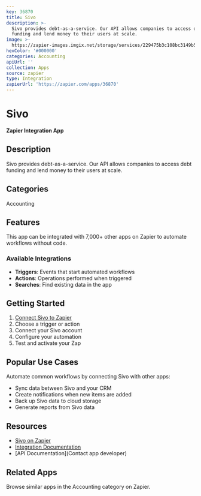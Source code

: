 ```yaml
---
key: 36870
title: Sivo
description: >-
  Sivo provides debt-as-a-service. Our API allows companies to access debt
  funding and lend money to their users at scale.
image: >-
  https://zapier-images.imgix.net/storage/services/229475b3c108bc3149b5c2d0a68590c6.png?auto=format%2Ccompress&ixlib=python-3.0.0&q=50
hexColor: '#000000'
categories: Accounting
apiUrl: ''
collection: Apps
source: zapier
type: Integration
zapierUrl: 'https://zapier.com/apps/36870'
---
```

# Sivo

**Zapier Integration App**

## Description

Sivo provides debt-as-a-service. Our API allows companies to access debt funding and lend money to their users at scale.

## Categories

Accounting

## Features

This app can be integrated with 7,000+ other apps on Zapier to automate workflows without code.

### Available Integrations

- **Triggers**: Events that start automated workflows
- **Actions**: Operations performed when triggered
- **Searches**: Find existing data in the app

## Getting Started

1. [Connect Sivo to Zapier](https://zapier.com/apps/36870)
2. Choose a trigger or action
3. Connect your Sivo account
4. Configure your automation
5. Test and activate your Zap

## Popular Use Cases

Automate common workflows by connecting Sivo with other apps:

- Sync data between Sivo and your CRM
- Create notifications when new items are added
- Back up Sivo data to cloud storage
- Generate reports from Sivo data

## Resources

- [Sivo on Zapier](https://zapier.com/apps/36870)
- [Integration Documentation](https://zapier.com/apps/36870/integrations)
- [API Documentation](Contact app developer)

## Related Apps

Browse similar apps in the Accounting category on Zapier.
